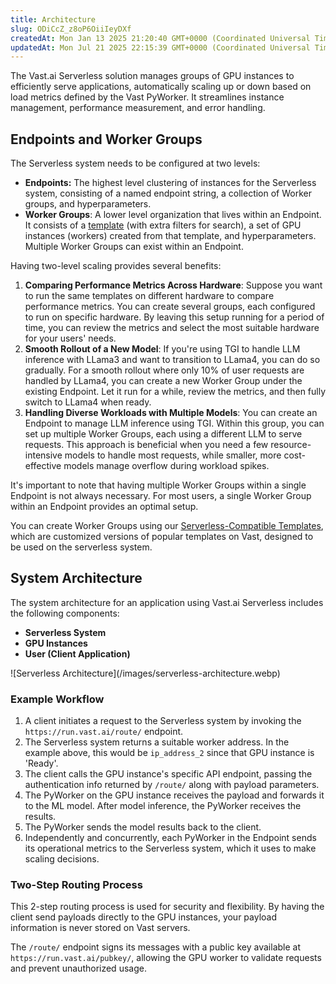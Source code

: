 ```yaml
---
title: Architecture
slug: ODiCcZ_z8oP6OiiIeyDXf
createdAt: Mon Jan 13 2025 21:20:40 GMT+0000 (Coordinated Universal Time)
updatedAt: Mon Jul 21 2025 22:15:39 GMT+0000 (Coordinated Universal Time)
---
```


The Vast.ai Serverless solution manages groups of GPU instances to efficiently serve applications, automatically scaling up or down based on load metrics defined by the Vast PyWorker. It streamlines instance management, performance measurement, and error handling.

## Endpoints and Worker Groups

The Serverless system needs to be configured at two levels:

- **Endpoints:** The highest level clustering of instances for the Serverless system, consisting of a named endpoint string, a collection of Worker groups, and hyperparameters.
- **Worker Groups**: A lower level organization that lives within an Endpoint. It consists of a [template](https://docs.vast.ai/instances/templates) (with extra filters for search), a set of GPU instances (workers) created from that template, and hyperparameters. Multiple Worker Groups can exist within an Endpoint.

Having two-level scaling provides several benefits:

1. **Comparing Performance Metrics Across Hardware**: Suppose you want to run the same templates on different hardware to compare performance metrics. You can create several groups, each configured to run on specific hardware. By leaving this setup running for a period of time, you can review the metrics and select
   the most suitable hardware for your users' needs.
2. **Smooth Rollout of a New Model**: If you're using TGI to handle LLM inference with LLama3 and want to transition to LLama4, you can do so gradually. For a smooth rollout where only 10% of user requests are handled by LLama4, you can create a new Worker Group under the existing Endpoint. Let it run for a while,
   review the metrics, and then fully switch to LLama4 when ready.
3. **Handling Diverse Workloads with Multiple Models**: You can create an Endpoint to manage LLM inference using TGI. Within this group, you can set up multiple
   Worker Groups, each using a different LLM to serve requests. This approach is beneficial when you need a few resource-intensive models to handle most requests, while smaller, more cost-effective models manage overflow during workload spikes.

It's important to note that having multiple Worker Groups within a single Endpoint is not always necessary. For most users, a single Worker Group within an Endpoint provides an optimal setup.

You can create Worker Groups using our [Serverless-Compatible Templates](https://docs.vast.ai/serverless/text-generation-inference-tgi), which are customized versions of popular templates on Vast, designed to be used on the serverless system.

## System Architecture

The system architecture for an application using Vast.ai Serverless includes the following components:

- **Serverless System**&#x20;
- **GPU Instances**&#x20;
- **User (Client Application)**

<Frame caption="Serverless Architecture">
![Serverless Architecture](/images/serverless-architecture.webp)
</Frame>

### Example Workflow&#x20;

1. A client initiates a request to the Serverless system by invoking the `https://run.vast.ai/route/` endpoint.
2. The Serverless system returns a suitable worker address. In the example above, this would be `ip_address_2` since that GPU instance is 'Ready'.
3. The client calls the GPU instance's specific API endpoint, passing the authentication info returned by `/route/` along with payload parameters.
4. The PyWorker on the GPU instance receives the payload and forwards it to the ML model. After model inference, the PyWorker receives the results.
5. The PyWorker sends the model results back to the client.
6. Independently and concurrently, each PyWorker in the Endpoint sends its operational metrics to the Serverless system, which it uses to make scaling decisions.

### Two-Step Routing Process

This 2-step routing process is used for security and flexibility. By having the client send payloads directly to the GPU instances, your payload information is never stored on Vast servers.

The `/route/` endpoint signs its messages with a public key available at `https://run.vast.ai/pubkey/`, allowing the GPU worker to validate requests and prevent unauthorized usage.
